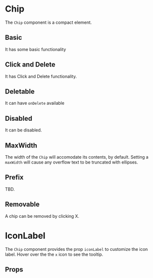 
<Meta component={Chip} title="Content/Chip" />

# Chip

The `Chip` component is a compact element.

## Basic

It has some basic functionality

<Editor code={storyBasic} />

## Click and Delete

It has Click and Delete functionality.

<Editor code={storyClickAndDelete} />

## Deletable

It can have `onDelete` available

<Editor code={storyDeletable} />

## Disabled

It can be disabled.

<Editor code={storyDisabled} />

## MaxWidth

The width of the `Chip` will accomodate its contents, by default. Setting a `maxWidth` will cause any overflow text to be truncated with ellipses.

<Editor code={storyMaxWidth} />

## Prefix

TBD.

<Editor code={storyPrefix} />

## Removable

A chip can be removed by clicking X.

<Editor code={storyRemovable} />

# IconLabel

The `Chip` component provides the prop `iconLabel` to customize the icon label. Hover over the the `x` icon to see the tooltip.

<Editor code={storyIconLabel} />

## Props

<ArgsTable of={Chip} exclude={excludedProps} />
